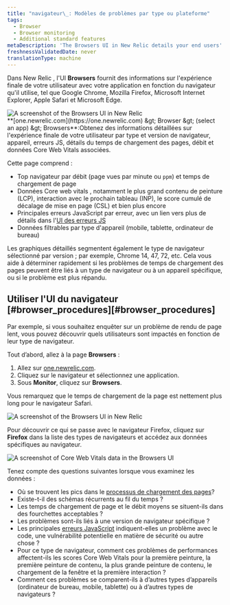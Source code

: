 ```yaml
---
title: "navigateur\_: Modèles de problèmes par type ou plateforme"
tags:
  - Browser
  - Browser monitoring
  - Additional standard features
metaDescription: 'The Browsers UI in New Relic details your end users'' experience with your app by type (Chrome, Edge, Safari, etc.) and platform (mobile, tablet, desktop).'
freshnessValidatedDate: never
translationType: machine
---
```


Dans New Relic <InlinePopover type="browser" />, l&apos;UI <DNT>**Browsers**</DNT> fournit des informations sur l&apos;expérience finale de votre utilisateur avec votre application en fonction du navigateur qu&apos;il utilise, tel que Google Chrome, Mozilla Firefox, Microsoft Internet Explorer, Apple Safari et Microsoft Edge.

<img title="Browsers UI" alt="A screenshot of the Browsers UI in New Relic" src="/images/browser_screenshot-full_browsers-ui.webp" />

<figcaption>
  <DNT>**[one.newrelic.com](https://one.newrelic.com) &amp;gt; Browser &amp;gt; (select an app) &amp;gt; Browsers**</DNT>:Obtenez des informations détaillées sur l&apos;expérience finale de votre utilisateur par type et version de navigateur, appareil, erreurs JS, détails du temps de chargement des pages, débit et données Core Web Vitals associées.
</figcaption>

Cette page comprend :

* Top navigateur par débit (page vues par minute ou `ppm`) et temps de chargement de page
* Données Core web vitals , notamment le plus grand contenu de peinture (LCP), interaction avec le prochain tableau (INP), le score cumulé de décalage de mise en page (CSL) et bien plus encore
* Principales erreurs JavaScript par erreur, avec un lien vers plus de détails dans l&apos;[UI des erreurs JS](/docs/browser/new-relic-browser/browser-pro-features/javascript-errors-page-detect-analyze-errors/)
* Données filtrables par type d&apos;appareil (mobile, tablette, ordinateur de bureau)

Les graphiques détaillés segmentent également le type de navigateur sélectionné par version ; par exemple, Chrome 14, 47, 72, etc. Cela vous aide à déterminer rapidement si les problèmes de temps de chargement des pages peuvent être liés à un type de navigateur ou à un appareil spécifique, ou si le problème est plus répandu.

## Utiliser l&apos;UI du navigateur [#browser\_procedures][#browser_procedures]

Par exemple, si vous souhaitez enquêter sur un problème de rendu de page lent, vous pouvez découvrir quels utilisateurs sont impactés en fonction de leur type de navigateur.

Tout d’abord, allez à la page <DNT>**Browsers**</DNT> :

1. Allez sur [one.newrelic.com](https://one.newrelic.com).
2. Cliquez sur le navigateur et sélectionnez une application.
3. Sous <DNT>**Monitor**</DNT>, cliquez sur <DNT>**Browsers**</DNT>.

Vous remarquez que le temps de chargement de la page est nettement plus long pour le navigateur Safari.

<img title="Browsers UI" alt="A screenshot of the Browsers UI in New Relic" src="/images/browser_screenshot-full_browser-load-time.webp" />

Pour découvrir ce qui se passe avec le navigateur Firefox, cliquez sur <DNT>**Firefox**</DNT> dans la liste des types de navigateurs et accédez aux données spécifiques au navigateur.

<img title="Core Web Vitals data in the Browsers UI" alt="A screenshot of Core Web Vitals data in the Browsers UI" src="/images/browser_screenshot-full_chrome-example.webp" />

Tenez compte des questions suivantes lorsque vous examinez les données :

* Où se trouvent les pics dans le [processus de chargement des pages](/docs/browser/new-relic-browser/page-load-timing-resources/page-load-timing-process)?
* Existe-t-il des schémas récurrents au fil du temps ?
* Les temps de chargement de page et le débit moyens se situent-ils dans des fourchettes acceptables ?
* Les problèmes sont-ils liés à une version de navigateur spécifique ?
* Les principales [erreurs JavaScript](/docs/browser/new-relic-browser/browser-pro-features/javascript-errors-page-detect-analyze-errors/) indiquent-elles un problème avec le code, une vulnérabilité potentielle en matière de sécurité ou autre chose ?
* Pour ce type de navigateur, comment ces problèmes de performances affectent-ils les scores Core Web Vitals pour la première peinture, la première peinture de contenu, la plus grande peinture de contenu, le chargement de la fenêtre et la première interaction ?
* Comment ces problèmes se comparent-ils à d’autres types d’appareils (ordinateur de bureau, mobile, tablette) ou à d’autres types de navigateurs ?